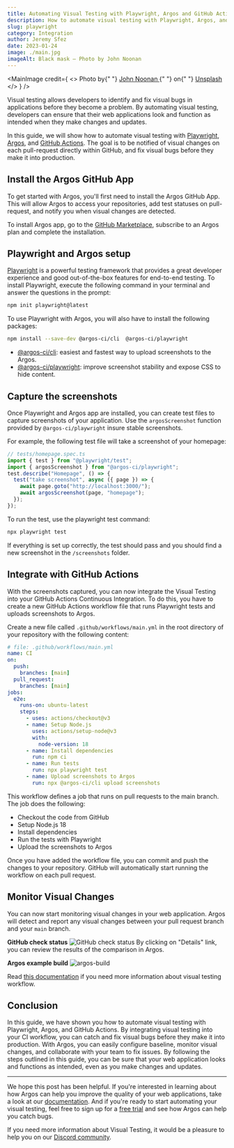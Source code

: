 ```yaml
---
title: Automating Visual Testing with Playwright, Argos and GitHub Actions
description: How to automate visual testing with Playwright, Argos, and GitHub CI to review pull-request's visual changes and fix bugs before they make it into production.
slug: playwright
category: Integration
author: Jeremy Sfez
date: 2023-01-24
image: ./main.jpg
imageAlt: Black mask — Photo by John Noonan
---
```


<MainImage
  credit={
    <>
      Photo by{" "}
      <a href="https://unsplash.com/@theonlynoonan?utm_source=unsplash&utm_medium=referral&utm_content=creditCopyText">
        John Noonan
      </a>{" "}
      on{" "}
      <a href="https://unsplash.com/fr/photos/QM_LE41VJJ4?utm_source=unsplash&utm_medium=referral&utm_content=creditCopyText">
        Unsplash
      </a>
    </>
  }
/>

Visual testing allows developers to identify and fix visual bugs in applications before they become a problem. By automating visual testing, developers can ensure that their web applications look and function as intended when they make changes and updates.

In this guide, we will show how to automate visual testing with [Playwright](https://playwright.dev/docs/intro), [Argos](https://argos-ci.com/), and [GitHub Actions](https://github.com/features/actions). The goal is to be notified of visual changes on each pull-request directly within GitHub, and fix visual bugs before they make it into production.

## Install the Argos GitHub App

To get started with Argos, you'll first need to install the Argos GitHub App. This will allow Argos to access your repositories, add test statuses on pull-request, and notify you when visual changes are detected.

To install Argos app, go to the [GitHub Marketplace](https://github.com/marketplace/argos-ci), subscribe to an Argos plan and complete the installation.

## Playwright and Argos setup

[Playwright](https://playwright.dev/docs/intro) is a powerful testing framework that provides a great developer experience and good out-of-the-box features for end-to-end testing. To install Playwright, execute the following command in your terminal and answer the questions in the prompt:

```sh
npm init playwright@latest
```

To use Playwright with Argos, you will also have to install the following packages:

```sh
npm install --save-dev @argos-ci/cli  @argos-ci/playwright
```

- [@argos-ci/cli](https://argos-ci.com/docs/argos-cli): easiest and fastest way to upload screenshots to the Argos.
- [@argos-ci/playwright](https://argos-ci.com/docs/playwright): improve screenshot stability and expose CSS to hide content.

## Capture the screenshots

Once Playwright and Argos app are installed, you can create test files to capture screenshots of your application. Use the `argosScreenshot` function provided by `@argos-ci/playwright` insure stable screenshots.

For example, the following test file will take a screenshot of your homepage:

```js
// tests/homepage.spec.ts
import { test } from "@playwright/test";
import { argosScreenshot } from "@argos-ci/playwright";
test.describe("Homepage", () => {
  test("take screenshot", async ({ page }) => {
    await page.goto("http://localhost:3000/");
    await argosScreenshot(page, "homepage");
  });
});
```

To run the test, use the playwright test command:

```sh
npx playwright test
```

If everything is set up correctly, the test should pass and you should find a new screenshot in the `/screenshots` folder.

## Integrate with GitHub Actions

With the screenshots captured, you can now integrate the Visual Testing into your GitHub Actions Continuous Integration. To do this, you have to create a new GitHub Actions workflow file that runs Playwright tests and uploads screenshots to Argos.

Create a new file called `.github/workflows/main.yml` in the root directory of your repository with the following content:

```yml
# file: .github/workflows/main.yml
name: CI
on:
  push:
    branches: [main]
  pull_request:
    branches: [main]
jobs:
  e2e:
    runs-on: ubuntu-latest
    steps:
      - uses: actions/checkout@v3
      - name: Setup Node.js
        uses: actions/setup-node@v3
        with:
          node-version: 18
      - name: Install dependencies
        run: npm ci
      - name: Run tests
        run: npx playwright test
      - name: Upload screenshots to Argos
        run: npx @argos-ci/cli upload screenshots
```

This workflow defines a job that runs on pull requests to the main branch. The job does the following:

- Checkout the code from GitHub
- Setup Node.js 18
- Install dependencies
- Run the tests with Playwright
- Upload the screenshots to Argos

Once you have added the workflow file, you can commit and push the changes to your repository. GitHub will automatically start running the workflow on each pull request.

## Monitor Visual Changes

You can now start monitoring visual changes in your web application. Argos will detect and report any visual changes between your pull request branch and your `main` branch.

**GitHub check status**
![GitHub check status](https://res.cloudinary.com/smooth/image/upload/c_scale,w_700/v1674471231/Argos/github-check-status.png)
By clicking on "Details" link, you can review the results of the comparison in Argos.

**Argos example build**
![argos-build](https://res.cloudinary.com/smooth/image/upload/v1674471477/Argos/argos-build-example.png)

Read [this documentation](https://argos-ci.com/docs/visual-testing) if you need more information about visual testing workflow.

## Conclusion

In this guide, we have shown you how to automate visual testing with Playwright, Argos, and GitHub Actions. By integrating visual testing into your CI workflow, you can catch and fix visual bugs before they make it into production. With Argos, you can easily configure baseline, monitor visual changes, and collaborate with your team to fix issues. By following the steps outlined in this guide, you can be sure that your web application looks and functions as intended, even as you make changes and updates.

---

We hope this post has been helpful. If you're interested in learning about how Argos can help you improve the quality of your web applications, take a look at our [documentation](https://argos-ci.com/docs/installation). And if you're ready to start automating your visual testing, feel free to sign up for a [free trial](https://github.com/marketplace/argos-ci) and see how Argos can help you catch bugs.

If you need more information about Visual Testing, it would be a pleasure to help you on our [Discord community](https://discord.gg/pK79sv85Vg).
